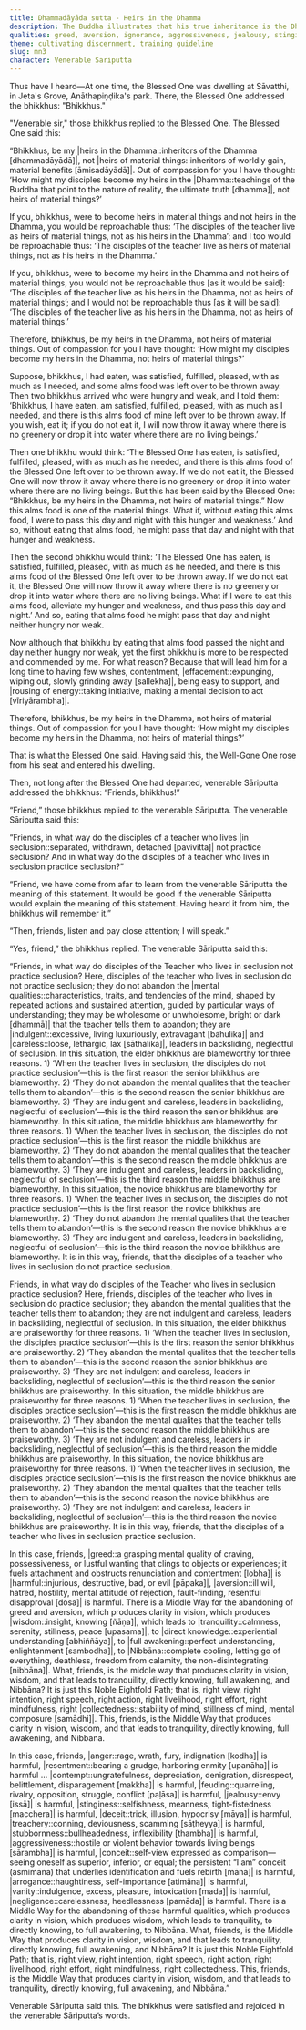 ```yaml
---
title: Dhammadāyāda sutta - Heirs in the Dhamma
description: The Buddha illustrates that his true inheritance is the Dhamma, not material possessions. Venerable Sāriputta clarifies the practice of seclusion by listing numerous harmful qualities to abandon and the Middle Way that leads to abandoning of them, to clear vision, wisdom, tranquility, to full awakening.
qualities: greed, aversion, ignorance, aggressiveness, jealousy, stinginess, anger, resentment, contempt, feuding, treachery, conceit, vanity, stubbornness, negligence, seclusion, rousing of energy, collectedness, contentment, wisdom, vision, tranquility, direct knowledge
theme: cultivating discernment, training guideline
slug: mn3
character: Venerable Sāriputta
---
```


Thus have I heard—At one time, the Blessed One was dwelling at Sāvatthi, in Jeta's Grove, Anāthapiṇḍika's park. There, the Blessed One addressed the bhikkhus: "Bhikkhus."

"Venerable sir," those bhikkhus replied to the Blessed One. The Blessed One said this:

“Bhikkhus, be my |heirs in the Dhamma::inheritors of the Dhamma [dhammadāyādā]|, not |heirs of material things::inheritors of worldly gain, material benefits [āmisadāyādā]|. Out of compassion for you I have thought: ‘How might my disciples become my heirs in the |Dhamma::teachings of the Buddha that point to the nature of reality, the ultimate truth [dhamma]|, not heirs of material things?’

If you, bhikkhus, were to become heirs in material things and not heirs in the Dhamma, you would be reproachable thus: ‘The disciples of the teacher live as heirs of material things, not as his heirs in the Dhamma’; and I too would be reproachable thus: ‘The disciples of the teacher live as heirs of material things, not as his heirs in the Dhamma.’

If you, bhikkhus, were to become my heirs in the Dhamma and not heirs of material things, you would not be reproachable thus [as it would be said]: ‘The disciples of the teacher live as his heirs in the Dhamma, not as heirs of material things’; and I would not be reproachable thus [as it will be said]: ‘The disciples of the teacher live as his heirs in the Dhamma, not as heirs of material things.’

Therefore, bhikkhus, be my heirs in the Dhamma, not heirs of material things. Out of compassion for you I have thought: ‘How might my disciples become my heirs in the Dhamma, not heirs of material things?’

Suppose, bhikkhus, I had eaten, was satisfied, fulfilled, pleased, with as much as I needed, and some alms food was left over to be thrown away. Then two bhikkhus arrived who were hungry and weak, and I told them: ‘Bhikkhus, I have eaten, am satisfied, fulfilled, pleased, with as much as I needed, and there is this alms food of mine left over to be thrown away. If you wish, eat it; if you do not eat it, I will now throw it away where there is no greenery or drop it into water where there are no living beings.’

Then one bhikkhu would think: ‘The Blessed One has eaten, is satisfied, fulfilled, pleased, with as much as he needed, and there is this alms food of the Blessed One left over to be thrown away. If we do not eat it, the Blessed One will now throw it away where there is no greenery or drop it into water where there are no living beings. But this has been said by the Blessed One: “Bhikkhus, be my heirs in the Dhamma, not heirs of material things.” Now this alms food is one of the material things. What if, without eating this alms food, I were to pass this day and night with this hunger and weakness.’ And so, without eating that alms food, he might pass that day and night with that hunger and weakness.

Then the second bhikkhu would think: ‘The Blessed One has eaten, is satisfied, fulfilled, pleased, with as much as he needed, and there is this alms food of the Blessed One left over to be thrown away. If we do not eat it, the Blessed One will now throw it away where there is no greenery or drop it into water where there are no living beings. What if I were to eat this alms food, alleviate my hunger and weakness, and thus pass this day and night.’ And so, eating that alms food he might pass that day and night neither hungry nor weak.

Now although that bhikkhu by eating that alms food passed the night and day neither hungry nor weak, yet the first bhikkhu is more to be respected and commended by me. For what reason? Because that will lead him for a long time to having few wishes, contentment, |effacement::expunging, wiping out, slowly grinding away [sallekha]|, being easy to support, and |rousing of energy::taking initiative, making a mental decision to act [vīriyārambha]|.

Therefore, bhikkhus, be my heirs in the Dhamma, not heirs of material things. Out of compassion for you I have thought: ‘How might my disciples become my heirs in the Dhamma, not heirs of material things?’

That is what the Blessed One said. Having said this, the Well-Gone One rose from his seat and entered his dwelling.

Then, not long after the Blessed One had departed, venerable Sāriputta addressed the bhikkhus: “Friends, bhikkhus!”

“Friend,” those bhikkhus replied to the venerable Sāriputta. The venerable Sāriputta said this:

“Friends, in what way do the disciples of a teacher who lives |in seclusion::separated, withdrawn, detached [pavivitta]| not practice seclusion? And in what way do the disciples of a teacher who lives in seclusion practice seclusion?”

“Friend, we have come from afar to learn from the venerable Sāriputta the meaning of this statement. It would be good if the venerable Sāriputta would explain the meaning of this statement. Having heard it from him, the bhikkhus will remember it.”

“Then, friends, listen and pay close attention; I will speak.”

“Yes, friend,” the bhikkhus replied. The venerable Sāriputta said this:

“Friends, in what way do disciples of the Teacher who lives in seclusion not practice seclusion? Here, disciples of the teacher who lives in seclusion do not practice seclusion; they do not abandon the |mental qualities::characteristics, traits, and tendencies of the mind, shaped by repeated actions and sustained attention, guided by particular ways of understanding; they may be wholesome or unwholesome, bright or dark [dhammā]| that the teacher tells them to abandon; they are |indulgent::excessive, living luxuriously, extravagant [bāhulika]| and |careless::loose, lethargic, lax [sāthalika]|, leaders in backsliding, neglectful of seclusion. In this situation, the elder bhikkhus are blameworthy for three reasons. 1) ‘When the teacher lives in seclusion, the disciples do not practice seclusion’—this is the first reason the senior bhikkhus are blameworthy. 2) ‘They do not abandon the mental qualites that the teacher tells them to abandon’—this is the second reason the senior bhikkhus are blameworthy. 3) ‘They are indulgent and careless, leaders in backsliding, neglectful of seclusion’—this is the third reason the senior bhikkhus are blameworthy. In this situation, the middle bhikkhus are blameworthy for three reasons. 1) ‘When the teacher lives in seclusion, the disciples do not practice seclusion’—this is the first reason the middle bhikkhus are blameworthy. 2) ‘They do not abandon the mental qualites that the teacher tells them to abandon’—this is the second reason the middle bhikkhus are blameworthy. 3) ‘They are indulgent and careless, leaders in backsliding, neglectful of seclusion’—this is the third reason the middle bhikkhus are blameworthy. In this situation, the novice bhikkhus are blameworthy for three reasons. 1) ‘When the teacher lives in seclusion, the disciples do not practice seclusion’—this is the first reason the novice bhikkhus are blameworthy. 2) ‘They do not abandon the mental qualites that the teacher tells them to abandon’—this is the second reason the novice bhikkhus are blameworthy. 3) ‘They are indulgent and careless, leaders in backsliding, neglectful of seclusion’—this is the third reason the novice bhikkhus are blameworthy. It is in this way, friends, that the disciples of a teacher who lives in seclusion do not practice seclusion.

Friends, in what way do disciples of the Teacher who lives in seclusion practice seclusion? Here, friends, disciples of the teacher who lives in seclusion do practice seclusion; they abandon the mental qualities that the teacher tells them to abandon; they are not indulgent and careless, leaders in backsliding, neglectful of seclusion. In this situation, the elder bhikkhus are praiseworthy for three reasons. 1) ‘When the teacher lives in seclusion, the disciples practice seclusion’—this is the first reason the senior bhikkhus are praiseworthy. 2) ‘They abandon the mental qualites that the teacher tells them to abandon’—this is the second reason the senior bhikkhus are praiseworthy. 3) ‘They are not indulgent and careless, leaders in backsliding, neglectful of seclusion’—this is the third reason the senior bhikkhus are praiseworthy. In this situation, the middle bhikkhus are praiseworthy for three reasons. 1) ‘When the teacher lives in seclusion, the disciples practice seclusion’—this is the first reason the middle bhikkhus are praiseworthy. 2) ‘They abandon the mental qualites that the teacher tells them to abandon’—this is the second reason the middle bhikkhus are praiseworthy. 3) ‘They are not indulgent and careless, leaders in backsliding, neglectful of seclusion’—this is the third reason the middle bhikkhus are praiseworthy. In this situation, the novice bhikkhus are praiseworthy for three reasons. 1) ‘When the teacher lives in seclusion, the disciples practice seclusion’—this is the first reason the novice bhikkhus are praiseworthy. 2) ‘They abandon the mental qualites that the teacher tells them to abandon’—this is the second reason the novice bhikkhus are praiseworthy. 3) ‘They are not indulgent and careless, leaders in backsliding, neglectful of seclusion’—this is the third reason the novice bhikkhus are praiseworthy. It is in this way, friends, that the disciples of a teacher who lives in seclusion practice seclusion.

In this case, friends, |greed::a grasping mental quality of craving, possessiveness, or lustful wanting that clings to objects or experiences; it fuels attachment and obstructs renunciation and contentment [lobha]| is |harmful::injurious, destructive, bad, or evil [pāpaka]|, |aversion::ill will, hatred, hostility, mental attitude of rejection, fault-finding, resentful disapproval [dosa]| is harmful. There is a Middle Way for the abandoning of greed and aversion, which produces clarity in vision, which produces |wisdom::insight, knowing [ñāṇa]|, which leads to |tranquility::calmness, serenity, stillness, peace [upasama]|, to |direct knowledge::experiential understanding [abhiññāya]|, to |full awakening::perfect understanding, enlightenment [sambodha]|, to |Nibbāna::complete cooling, letting go of everything, deathless, freedom from calamity, the non-disintegrating [nibbāna]|. What, friends, is the middle way that produces clarity in vision, wisdom, and that leads to tranquility, directly knowing, full awakening, and Nibbāna? It is just this Noble Eightfold Path; that is, right view, right intention, right speech, right action, right livelihood, right effort, right mindfulness, right |collectedness::stability of mind, stillness of mind, mental composure [samādhi]|. This, friends, is the Middle Way that produces clarity in vision, wisdom, and that leads to tranquility, directly knowing, full awakening, and Nibbāna.

In this case, friends, |anger::rage, wrath, fury, indignation [kodha]| is harmful, |resentment::bearing a grudge, harboring enmity [upanāha]| is harmful ... |contempt::ungratefulness, depreciation, denigration, disrespect, belittlement, disparagement [makkha]| is harmful, |feuding::quarreling, rivalry, opposition, struggle, conflict [paḷāsa]| is harmful, |jealousy::envy [issā]| is harmful, |stinginess::selfishness, meanness, tight-fistedness [macchera]| is harmful, |deceit::trick, illusion, hypocrisy [māya]| is harmful, |treachery::conning, deviousness, scamming [sāṭheyya]| is harmful, |stubbornness::bullheadedness, inflexibility [thambha]| is harmful, |aggressiveness::hostile or violent behavior towards living beings [sārambha]| is harmful, |conceit::self-view expressed as comparison—seeing oneself as superior, inferior, or equal; the persistent “I am” conceit (asmimāna) that underlies identification and fuels rebirth [māna]| is harmful, |arrogance::haughtiness, self-importance [atimāna]| is harmful, |vanity::indulgence, excess, pleasure, intoxication [mada]| is harmful, |negligence::carelessness, heedlessness [pamāda]| is harmful. There is a Middle Way for the abandoning of these harmful qualities, which produces clarity in vision, which produces wisdom, which leads to tranquility, to directly knowing, to full awakening, to Nibbāna. What, friends, is the Middle Way that produces clarity in vision, wisdom, and that leads to tranquility, directly knowing, full awakening, and Nibbāna? It is just this Noble Eightfold Path; that is, right view, right intention, right speech, right action, right livelihood, right effort, right mindfulness, right collectedness. This, friends, is the Middle Way that produces clarity in vision, wisdom, and that leads to tranquility, directly knowing, full awakening, and Nibbāna.”

Venerable Sāriputta said this. The bhikkhus were satisfied and rejoiced in the venerable Sāriputta’s words.